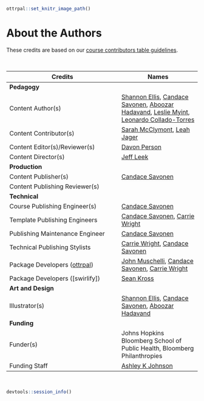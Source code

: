 ```r
ottrpal::set_knitr_image_path()
```

# About the Authors {-}

These credits are based on our [course contributors table guidelines](https://github.com/jhudsl/OTTR_Template/wiki/How-to-give-credits).

&nbsp;
&nbsp;

|Credits|Names|
|-------|-----|
|**Pedagogy**||
|Content Author(s) | [Shannon Ellis], [Candace Savonen], [Aboozar Hadavand], [Leslie Myint], [Leonardo Collado-Torres]|
|Content Contributor(s)| [Sarah McClymont], [Leah Jager]|
|Content Editor(s)/Reviewer(s) | [Davon Person]|
|Content Director(s) |[Jeff Leek]|
|**Production**||
|Content Publisher(s)| [Candace Savonen]|
|Content Publishing Reviewer(s)| |
|**Technical**||
|Course Publishing Engineer(s)| [Candace Savonen]|
|Template Publishing Engineers|[Candace Savonen], [Carrie Wright]|
|Publishing Maintenance Engineer|[Candace Savonen]|
|Technical Publishing Stylists|[Carrie Wright], [Candace Savonen]|
|Package Developers ([ottrpal])|[John Muschelli], [Candace Savonen], [Carrie Wright]|
|Package Developers ([swirlify])|[Sean Kross]|
|**Art and Design**||
|Illustrator(s)| [Shannon Ellis], [Candace Savonen], [Aboozar Hadavand] |
|**Funding**||
|Funder(s)| Johns Hopkins Bloomberg School of Public Health, Bloomberg Philanthropies |
|Funding Staff| [Ashley K Johnson]|

&nbsp;

```r
devtools::session_info()
```

<!-- Author information -->
[Ashley K Johnson]: https://www.linkedin.com/in/ashleykgjohnson
[Davon Person]: https://www.linkedin.com/in/davon-person-1ba973194
[Aboozar Hadavand]: https://www.ahadavand.com/
[Shannon Ellis]: https://www.shanellis.com/
[John Muschelli]: https://johnmuschelli.com/
[Candace Savonen]: https://www.cansavvy.com/
[Carrie Wright]: https://carriewright11.github.io/
[Jeff Leek]: https://jtleek.com/
[Leslie Myint]: https://lmyint.github.io/
[Leonardo Collado-Torres]: https://lcolladotor.github.io/
[Sean Kross]: https://seankross.com/
[Sarah McClymont]: https://www.linkedin.com/in/sarahmcclymont/
[Leah Jager]: https://lrjager.github.io/

<!-- Links -->

[ottrpal]: https://github.com/jhudsl/ottrpal
